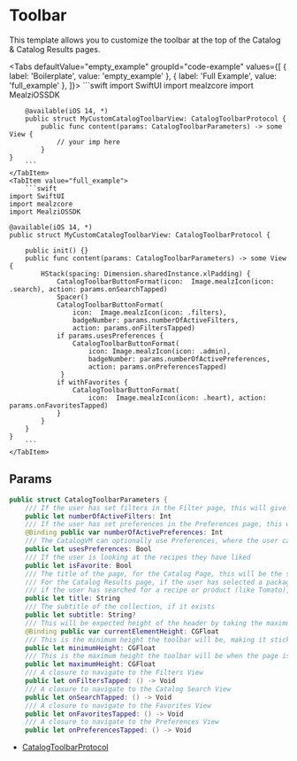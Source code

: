 
# Toolbar

This template allows you to customize the toolbar at the top of the Catalog & Catalog Results pages.

<Tabs defaultValue="empty_example" groupId="code-example"
      values={[
          { label: 'Boilerplate', value: 'empty_example' },
          { label: 'Full Example', value: 'full_example' },
      ]}>
    <TabItem value="empty_example">
        ```swift
        import SwiftUI
        import mealzcore
        import MealziOSSDK

        @available(iOS 14, *)
        public struct MyCustomCatalogToolbarView: CatalogToolbarProtocol {
            public func content(params: CatalogToolbarParameters) -> some View {
                // your imp here
            }
    }
        ```
    </TabItem>
    <TabItem value="full_example">
        ```swift
    import SwiftUI
    import mealzcore
    import MealziOSSDK

    @available(iOS 14, *)
    public struct MyCustomCatalogToolbarView: CatalogToolbarProtocol {

        public init() {}
        public func content(params: CatalogToolbarParameters) -> some View {
            HStack(spacing: Dimension.sharedInstance.xlPadding) {
                CatalogToolbarButtonFormat(icon:  Image.mealzIcon(icon: .search), action: params.onSearchTapped)
                Spacer()
                CatalogToolbarButtonFormat(
                    icon:  Image.mealzIcon(icon: .filters),
                    badgeNumber: params.numberOfActiveFilters,
                    action: params.onFiltersTapped)
                if params.usesPreferences {
                    CatalogToolbarButtonFormat(
                        icon: Image.mealzIcon(icon: .admin),
                        badgeNumber: params.numberOfActivePreferences,
                        action: params.onPreferencesTapped)
                 }
                if withFavorites {
                    CatalogToolbarButtonFormat(
                        icon:  Image.mealzIcon(icon: .heart), action: params.onFavoritesTapped)
                }
            }
        }
    }
        ```
    </TabItem>
</Tabs>

## Params

```swift
public struct CatalogToolbarParameters {
    /// If the user has set filters in the Filter page, this will give the quantity of filters set
    public let numberOfActiveFilters: Int
    /// If the user has set preferences in the Preferences page, this will give the quantity of preferences set
    @Binding public var numberOfActivePreferences: Int
    /// The CatalogVM can optionally use Preferences, where the user can filter based on dietary options like Vegetarian, equipment at home, etc
    public let usesPreferences: Bool
    /// If the user is looking at the recipes they have liked
    public let isFavorite: Bool
    /// The title of the page, for the Catalog Page, this will be the string in "com_miam_catalog_title" localized string
    /// For the Catalog Results page, if the user has selected a package (like Summertime Salads), this will be the title
    /// if the user has searched for a recipe or product (like Tomato), this will be the search text
    public let title: String
    /// The subtitle of the collection, if it exists
    public let subtitle: String?
    /// This will be expected height of the header by taking the maximum height minus the offset (how far the user has scrolled)
    @Binding public var currentElementHeight: CGFloat
    /// This is the minimum height the toolbar will be, making it sticky
    public let minimumHeight: CGFloat
    /// This is the maximum height the toolbar will be when the page is first opened & the user has not scrolled
    public let maximumHeight: CGFloat
    /// A closure to navigate to the Filters View
    public let onFiltersTapped: () -> Void
    /// A closure to navigate to the Catalog Search View
    public let onSearchTapped: () -> Void
    /// A closure to navigate to the Favorites View
    public let onFavoritesTapped: () -> Void
    /// A closure to navigate to the Preferences View
    public let onPreferencesTapped: () -> Void
```

- [CatalogToolbarProtocol](https://miamtech.github.io/MealziOSSDKRelease/documentation/mealziossdk/catalogtoolbarprotocol)
